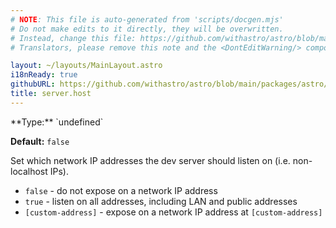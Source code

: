 ```yaml
---
# NOTE: This file is auto-generated from 'scripts/docgen.mjs'
# Do not make edits to it directly, they will be overwritten.
# Instead, change this file: https://github.com/withastro/astro/blob/main/packages/astro/src/%40types/astro.ts
# Translators, please remove this note and the <DontEditWarning/> component. 

layout: ~/layouts/MainLayout.astro
i18nReady: true
githubURL: https://github.com/withastro/astro/blob/main/packages/astro/src/%40types/astro.ts
title: server.host
---
```



<DontEditWarning />

<p>
**Type:** `undefined`

**Default:** `false`
<Since v="0.24.0" />
</p>

Set which network IP addresses the dev server should listen on (i.e. 	non-localhost IPs).
- `false` - do not expose on a network IP address
- `true` - listen on all addresses, including LAN and public addresses
- `[custom-address]` - expose on a network IP address at `[custom-address]`


